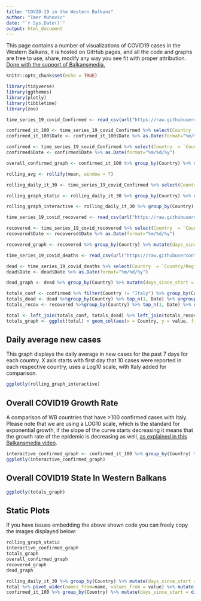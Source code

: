```yaml
---
title: "COVID-19 in the Western Balkans"
author: "Imer Muhovic"
date: "`r Sys.Date()`"
output: html_document
---
```


This page contains a number of visualizations of COVID19 cases in the Western Balkans, it is hosted on GitHub pages, and all the code and graphs are free to use, share, modify any way you see fit with proper attribution. [Done with the support of Balkansmedia.](http://balkansmedia.org/)


```r
knitr::opts_chunk$set(echo = TRUE)

library(tidyverse)
library(ggthemes)
library(plotly)
library(tibbletime)
library(zoo)
```



```r

time_series_19_covid_Confirmed <- read_csv(url("https://raw.githubusercontent.com/CSSEGISandData/COVID-19/master/csse_covid_19_data/csse_covid_19_time_series/time_series_covid19_confirmed_global.csv"))

confirmed_it_100 <- time_series_19_covid_Confirmed %>% select(Country  = `Country/Region`, everything(), -Lat, -Long, -`Province/State`) %>% pivot_longer(-Country, "Date") %>% filter(Country %in% c('Serbia', "Bosnia and Herzegovina", "Croatia", "Slovenia", "North Macedonia", "Kosovo", "Albania", "Montenegro", "Italy")) %>% filter(value > 100)
confirmed_it_100$Date <- confirmed_it_100$Date %>% as.Date(format="%m/%d/%y")

confirmed <- time_series_19_covid_Confirmed %>% select(Country  = `Country/Region`, everything(), -Lat, -Long, -`Province/State`) %>% pivot_longer(-Country, "Date") %>% filter(Country %in% c('Serbia', "Bosnia and Herzegovina", "Croatia", "Slovenia", "North Macedonia", "Kosovo", "Albania", "Montenegro", "Italy")) %>% filter(value > 0)
confirmed$Date <- confirmed$Date %>% as.Date(format="%m/%d/%y")

overall_confirmed_graph <- confirmed_it_100 %>% group_by(Country) %>% mutate(days_since_start = difftime(Date, min(Date), units = "days")) %>% filter(days_since_start < 35) %>% ggplot(aes(days_since_start, value, color = Country)) + geom_line(size = 2) + theme_wsj() + theme(legend.text = element_text(size = 12), plot.title = element_text(size = 14, hjust = 0.5), plot.subtitle = element_text(size = 10)) + scale_color_brewer(palette = "Paired") + labs(title = "Number of cases of COVID19 in Western Balkans \n since 100th reported case", caption ="Data source:https://github.com/CSSEGISandData/COVID-19/", subtitle = "By: Imer Muhovic @imerm1", x = "Days since 100th confirmed case") + scale_y_log10()
```

```r

rolling_avg <- rollify(mean, window = 7)

rolling_daily_it_30 <- time_series_19_covid_Confirmed %>% select(Country  = `Country/Region`, everything(), -Lat, -Long, -`Province/State`) %>% pivot_longer(-Country, "Date") %>% filter(Country %in% c('Serbia', "Bosnia and Herzegovina", "Croatia", "Slovenia", "North Macedonia", "Kosovo", "Albania", "Montenegro", "Italy"), value > 0) %>% group_by(Country) %>% filter(n() > 7) %>% mutate(Date = as.Date(Date, format="%m/%d/%y"), new_cases = value - dplyr::lag(value, n = 1)) %>% mutate(avg = rolling_avg(new_cases)) %>% filter(ifelse(new_cases >9, TRUE, NA) %>% na.locf(na.rm=FALSE)) %>% filter(!is.na(avg)) %>% ungroup()

rolling_graph_static <- rolling_daily_it_30 %>% group_by(Country) %>% mutate(days_since_start = difftime(Date, min(Date), units = "days")) %>% filter(days_since_start < 35) %>% ggplot(aes(days_since_start, avg, color = Country)) + geom_line(size = 2) + theme_wsj() + theme(legend.text = element_text(size = 12), plot.title = element_text(size = 14, hjust = 0.5), plot.subtitle = element_text(size = 10), plot.caption = element_text(size = 8)) + scale_color_brewer(palette = "Paired") + labs(title = "Average of daily reported cases of COVID19 in Western Balkans", caption ="Data source:https://github.com/CSSEGISandData/COVID-19/", subtitle = "By: Imer Muhovic @imerm1, Y axis is average of previous 7 days", x = "Days since 100th confirmed case") + scale_y_log10()

rolling_graph_interactive <- rolling_daily_it_30 %>% group_by(Country) %>% mutate(days_since_start = difftime(Date, min(Date), units = "days")) %>% filter(days_since_start < 35) %>% ggplot(aes(days_since_start, avg, color = Country)) + geom_line(size = 2) + theme_clean()+ scale_color_brewer(palette = "Paired") + scale_y_log10() + labs(title = "Daily average new cases for past week") + xlab("Days since 10 cases per day were first reported") + ylab("Average cases reported over past 7 days")

```




```r
time_series_19_covid_recovered <- read_csv(url("https://raw.githubusercontent.com/CSSEGISandData/COVID-19/master/csse_covid_19_data/csse_covid_19_time_series/time_series_covid19_recovered_global.csv"))

recovered <- time_series_19_covid_recovered %>% select(Country  = `Country/Region`, everything(), -Lat, -Long, -`Province/State`) %>% pivot_longer(-Country, "Date") %>% filter(Country %in% c('Serbia', "Bosnia and Herzegovina", "Croatia", "Slovenia", "North Macedonia", "Kosovo", "Albania", "Montenegro")) %>% filter(value > 0)
recovered$Date <- recovered$Date %>% as.Date(format="%m/%d/%y")

recovered_graph <- recovered %>% group_by(Country) %>% mutate(days_since_start = difftime(Date, min(Date), units = "days")) %>% ggplot(aes(days_since_start, value, color = Country)) + geom_line(size = 2) + theme_wsj() + theme(legend.text = element_text(size = 12), plot.title = element_text(size = 14, hjust = 0.5), plot.subtitle = element_text(size = 10)) + scale_color_brewer(palette = "Paired") + labs(title = "Number of recoveries from COVID19 in Western Balkans", caption ="Data source:https://github.com/CSSEGISandData/COVID-19/", subtitle = "By: Imer Muhovic @imerm1", x = "Days since first recovery") + scale_y_log10()

```

```r
time_series_19_covid_deaths <- read_csv(url("https://raw.githubusercontent.com/CSSEGISandData/COVID-19/master/csse_covid_19_data/csse_covid_19_time_series/time_series_covid19_deaths_global.csv"))

dead <- time_series_19_covid_deaths %>% select(Country  = `Country/Region`, everything(), -Lat, -Long, -`Province/State`) %>% pivot_longer(-Country, "Date") %>% filter(Country %in% c('Serbia', "Bosnia and Herzegovina", "Croatia", "Slovenia", "North Macedonia", "Kosovo", "Albania", "Montenegro")) %>% filter(value > 0)
dead$Date <- dead$Date %>% as.Date(format="%m/%d/%y")

dead_graph <- dead %>% group_by(Country) %>% mutate(days_since_start = difftime(Date, min(Date), units = "days")) %>% ggplot(aes(days_since_start, value, color = Country)) + geom_line(size = 2) + theme_wsj() + theme(legend.text = element_text(size = 12), plot.title = element_text(size = 14, hjust = 0.5), plot.subtitle = element_text(size = 10)) + scale_color_brewer(palette = "Paired") + labs(title = "Number of deaths from COVID19 in Western Balkans", caption ="Data source:https://github.com/CSSEGISandData/COVID-19/", subtitle = "By: Imer Muhovic @imerm1", x = "Days since first death") + scale_y_log10()
```

```r
totals_conf <- confirmed %>% filter(Country != "Italy") %>% group_by(Country) %>% top_n(1, Date) %>% ungroup() %>% select(everything(), confirmed = value, - Date)
totals_dead <- dead %>%group_by(Country) %>% top_n(1, Date) %>% ungroup() %>% select(everything(), dead = value, -Date)
totals_recov <- recovered %>%group_by(Country) %>% top_n(1, Date) %>% ungroup() %>% select(everything(), recovered = value, -Date)

total <- left_join(totals_conf, totals_dead) %>% left_join(totals_recov) %>% pivot_longer(c(confirmed, dead, recovered))
totals_graph <- ggplot(total) + geom_col(aes(x = Country, y = value, fill = name))  + scale_fill_manual(values = c("dead"="#E41A1C", "confirmed"="#377EB8","recovered"= "#4DAF4A")) + theme_clean() + labs(title = "Western Balkans COVID19 current state", fill="") + ylab("") + xlab("") + theme(axis.text.x = element_text(angle=45, hjust = 1))


```

## Daily average new cases
This graph displays the daily average in new cases for the past 7 days for each country. X axis starts with first day that 10 cases were reported in each respective country, uses a Log10 scale, with Italy added for comparison.

```r
ggplotly(rolling_graph_interactive)
```



## Overall COVID19 Growth Rate

A comparison of WB countries that have >100 confirmed cases with Italy. Please note that we are using a LOG10 scale, which is the standard for exponential growth, if the slope of the curve starts decreasing it means that the growth rate of the epidemic is decreasing as well, [as explained in this Balkansmedia video](https://www.youtube.com/watch?v=nHoJ_hICzyM&t=2s).

```r

interactive_confirmed_graph <- confirmed_it_100 %>% group_by(Country) %>% filter(value > 100) %>% mutate(days_since_start = difftime(Date, min(Date), units = "days")) %>% filter(days_since_start < 35) %>% ggplot(aes(days_since_start, value, color = Country)) + geom_line(size = 2) + scale_y_log10() + theme_clean() + scale_color_brewer(palette = "Paired") + labs(title = "Number of cases of COVID19 in Western Balkans \n since 100th confirmed case", caption ="Data source:https://github.com/CSSEGISandData/COVID-19/", x = "Days since 100th confirmed case, Italy added for comparison")
ggplotly(interactive_confirmed_graph)
```

## Overall COVID19 State In Western Balkans

```r
ggplotly(totals_graph)
```


## Static Plots
If you have issues embedding the above shown code you can freely copy the images displayed below:

```r
rolling_graph_static
interactive_confirmed_graph
totals_graph
overall_confirmed_graph
recovered_graph
dead_graph
```

```r
rolling_daily_it_30 %>% group_by(Country) %>% mutate(days_since_start = difftime(Date, min(Date), units = "days")) %>% filter(days_since_start < 35) %>% select(Country, avg, days_since_start) %>% pivot_wider(names_from = Country, values_from = avg) %>% write_csv("rollint_it_30.csv")
total %>% pivot_wider(names_from=name, values_from = value) %>% mutate(mortality = dead/(recovered+confirmed), recovery_rate = recovered/(confirmed+dead)) %>% write_csv("totals.csv")
confirmed_it_100 %>% group_by(Country) %>% mutate(days_since_start = difftime(Date, min(Date), units = "days")) %>% filter(days_since_start < 35) %>% select(Country, value, days_since_start) %>% pivot_wider(names_from = Country) %>%  write_csv("confirmed_it_100.csv")

```

